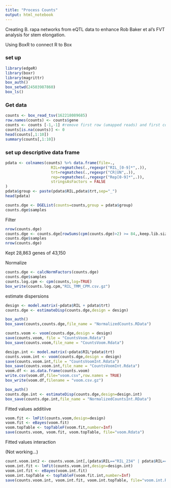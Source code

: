 ```yaml
---
title: "Process Counts"
output: html_notebook
---
```


Creating B. rapa networks from eQTL data to enhance Rob Baker et al's FVT analysis for stem elongation.

Using BoxR to connect R to Box

### set up
```r
library(edgeR)
library(boxr)
library(magrittr)
box_auth()
box_setwd(24503987860)
box_ls()
```

### Get data
```r
counts <- box_read_tsv(162218089685)
row.names(counts) <- counts$gene
counts <- counts [-1,-1] #remove first row (umapped reads) and first column (gene IDs)
counts[is.na(counts)] <- 0
head(counts[,1:10])
summary(counts[,1:10])
```

### set up descriptive data frame
```r
pdata <- colnames(counts) %>% data.frame(file=.,
                    RIL=regmatches(.,regexpr("RIL_[0-9]*",.)),
                    trt=regmatches(.,regexpr("CR|UN",.)),
                    rep=regmatches(.,regexpr("Rep[0-9]*",.)),
                    stringsAsFactors = FALSE
)
pdata$group <- paste(pdata$RIL,pdata$trt,sep="_")
head(pdata)
```

```r
counts.dge <- DGEList(counts=counts,group = pdata$group)
counts.dge$samples
```

Filter
```r
nrow(counts.dge)
counts.dge <- counts.dge[rowSums(cpm(counts.dge)>2) >= 84,,keep.lib.sizes=FALSE]
counts.dge$samples
nrow(counts.dge)
```
Kept 28,863 genes of 43,150

Normalize
```r
counts.dge <- calcNormFactors(counts.dge)
counts.dge$samples
counts.log.cpm <- cpm(counts,log=TRUE)
box_write(counts.log.cpm,"RIL_TMM_CPM.csv.gz")
```

estimate dispersions
```r
design <- model.matrix(~pdata$RIL + pdata$trt)
counts.dge <- estimateDisp(counts.dge,design = design)
```

```r
box_auth()
box_save(counts,counts.dge,file_name = "NormalizedCounts.RData")
```

```r
counts.voom <- voom(counts.dge,design = design)
save(counts.voom, file = "CountsVoom.Rdata")
box_save(counts.voom,file_name = "CountsVoom.Rdata")
```



```r
design.int <- model.matrix(~pdata$RIL*pdata$trt)
counts.voom.int <- voom(counts.dge,design = design)
save(counts.voom.int,file = "CountsVoomInt.Rdata")
box_save(counts.voom.int,file_name = "CountsVoomInt.Rdata")
voom.df <- as.data.frame(counts.voom)
write.csv(voom.df,file="voom.csv",row.names = TRUE)
box_write(voom.df,filename = "voom.csv.gz")
```

```r
box_auth()
counts.dge.int <- estimateDisp(counts.dge,design=design.int)
box_save(counts.dge.int,file_name = "NormalizedCountsInt.RData")
```

Fitted values additiive
```r
voom.fit <- lmFit(counts.voom,design=design)
voom.fit <- eBayes(voom.fit)
voom.topTable <- topTableF(voom.fit,number=Inf)
save(counts.voom, voom.fit, voom.topTable, file="voom.Rdata")
```

Fitted values interaction

(Not working...)
```r
count.voom.int2 <- counts.voom.int[,(pdata$RIL=="RIL_234" | pdata$RIL=="RIL_311")] # these two lines are missing UN data and so the interaction terms cannot be estimated, and therfore we get an error unless we remove them.
voom.int.fit <- lmFit(counts.voom.int,design=design.int)
voom.int.fit <- eBayes(voom.int.fit)
voom.int.topTable <- topTableF(voom.fit.int,number=Inf)
save(counts.voom.int, voom.int.fit, voom.int.topTable, file="voom.int.Rdata")
```



```r
```

```r

```

